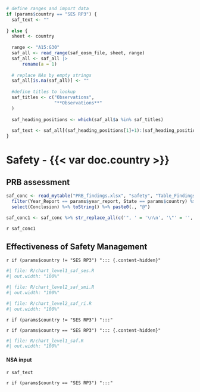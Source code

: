 ```r
# define ranges and import data
if (params$country == "SES RP3") {
  saf_text <- ""
  
} else {
  sheet <- country
  
  range <- "A15:G30"
  saf_all <- read_range(saf_eosm_file, sheet, range) 
  saf_all <- saf_all |> 
      rename(a = 1) 
  
  # replace NAs by empty strings
  saf_all[is.na(saf_all)] <- ""
  
  #define titles to lookup
  saf_titles <- c("Observations",
                  "**Observations**"
  )
  
  saf_heading_positions <- which(saf_all$a %in% saf_titles)
  
  saf_text <- saf_all[(saf_heading_positions[1]+1):(saf_heading_positions[1]+1), 1]
}

```

# Safety - {{< var doc.country >}}

::: {#container-saf-prb}

## PRB assessment
:::: {#concl-saf}
```r
saf_conc <- read_mytable("PRB_findings.xlsx", "safety", "Table_Findings_safety") %>%
  filter(Year_Report == params$year_report, State == params$country) %>%
  select(Conclusion) %>% toString() %>% paste0(., "@")

saf_conc1 <- saf_conc %>% str_replace_all(c('", ' = '\n\n', '\"' = '', '\n\n\n' = '\n\n')) %>% str_replace(fixed('c('), '') %>%  str_replace(fixed(')@'), '\n')
```

`r saf_conc1`
::::
:::

::: {#container-saf-indicators}

## Effectiveness of Safety Management

`r if (params$country != "SES RP3") "::: {.content-hidden}"`

:::: {layout="[ 20, 60, 20 ]"}

::::: {#empty-div}
:::::

::::: {#chart-saf-ansp}
```r
#| file: R/chart_level1_saf_ses.R
#| out.width: "100%"
```
:::::
::::

:::: {layout="[ 50, 50 ]"}

::::: {#chart-saf-smi}
```r
#| file: R/chart_level2_saf_smi.R
#| out.width: "100%"
```
:::::

::::: {#chart-saf-ri}
```r
#| file: R/chart_level2_saf_ri.R
#| out.width: "100%"
```
:::::

::::
`r if (params$country != "SES RP3") ":::"`


`r if (params$country == "SES RP3") "::: {.content-hidden}"`

:::: {layout="[ 20, 60, 20 ]"}

::::: {#empty-div}
:::::

::::: {#chart-saf-eosm}
```r
#| file: R/chart_level1_saf.R
#| out.width: "100%"
```
:::::
::::

:::: {.callout-note collapse=true}

#### NSA input

`r saf_text`

::::
`r if (params$country == "SES RP3") ":::"`

:::





